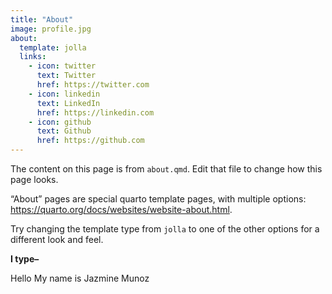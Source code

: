 ```yaml
---
title: "About"
image: profile.jpg
about:
  template: jolla
  links:
    - icon: twitter
      text: Twitter
      href: https://twitter.com
    - icon: linkedin
      text: LinkedIn
      href: https://linkedin.com
    - icon: github
      text: Github
      href: https://github.com
---
```


The content on this page is from `about.qmd`. Edit that file to change how this page looks.

"About" pages are special quarto template pages, with multiple options: <https://quarto.org/docs/websites/website-about.html>.

Try changing the template type from `jolla` to one of the other options for a different look and feel.

**I type–**

Hello My name is Jazmine Munoz
